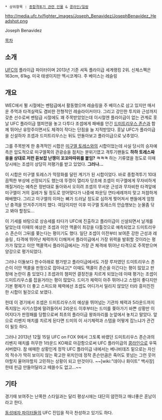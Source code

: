  * 상위항목 : [[종합격투기 관련 인물]] & [[콩라인/일람]]

http://media.ufc.tv/fighter_images/Joseph_Benavidez/JosephBenavidez_Headshot.png

Joseph Benavidez

[[목차]] 

== 소개 ==
[[UFC]]의 플라이급 파이터이며 2013년 기준 셔독 플라이급 세계랭킹 2위. 신체스펙은 163cm, 61kg. 미국 태생이지만 멕시코계다. 주 베이스는 레슬링

== 개요 ==
WEC에서 뛸 시절에는 벤텀급에서 활동했으며 레슬링을 주 베이스로 삼고 있지만 매서운 주먹과 타격실력도 겸비한 전형적인 레슬라이커이다. 그리고 강인한 투지와 근성까지 갖춘 선수로써 벤텀급 시절에도 꽤 주목받았었는데 이시절엔 플라이급이 없는 관계로 훗날 UFC 플라이급 챔피언을 놓고 다투다 조셉에게 패배를 안긴 [[드미트리우스 존슨]]과 함께 뛰어난 유망주이면서도 체격이 작다는 단점을 늘 지적받았다. 훗날 UFC가 플라이급을 신설하자 조셉과 드미트리우스는 뒤도 안돌아보고 플라이급으로 낮추었다.

그를 주목받게 한 충격적인 시합은 [[미구엘 토레스]]와의 시합이었는데 사실 당시의 승자예측은 압도적으로 미구엘쪽의 관광승을 점치는 분위기였고 격투기팬들도 '''하하 토레스짜응을 상대로 저런 듣보잡 난쟁이 꼬꼬마따위를 붙임? ㅋㅋㅋ''' 하는 기류였을 정도로 이때 당시에는 조셉이 상당히 저평가를 받고 있었다. '''그러나...'''

이 시합은 미구엘 토레스가 막장화를 달린 계기가 된 시합이었다. 바로 종합격투기 10대 끔찍한 부상에 선정되기도 했는데 뚜껑이 열리자 당초에 조셉이 미구엘에게 무자비하게 깨질거라는 예측은 정반대로 돌아와서 오히려 조셉의 무서운 근성과 무자비한 타격앞에 미구엘이 거의 걸레가 될 정도로 얻어맞다가 나중에 파운딩 연타세례까지 맞고 처참하게 패배했다. 그리고 미구엘의 이마는 뼈가 드러날 정도로 심하게 찢어져서 팬들에게 엄청난 충격을 안겨주기까지 했다. 여담이지만 이후 미구엘 토레스의 안습행보는 눈물좀 닦고 봐야 할정도...

이 기세를 바탕으로 상승세를 타다가 UFC에 진출하고 플라이급이 신설되면서 날개를 달았는데 이때의 예상은 조셉과 이안 맥콜이 최강을 다툴것으로 예측되었고 드미트리우스 존슨이 그뒤를 쫒는다는 평이기도 했다. 일단 조셉이 이전부터 보여준 강한 근성과 레슬링 , 타격에 뛰어난 체력까지 더해져서 플라이급에서 가장 위력을 발휘할 것이라는 평가가 많았고 이안 맥콜역시 플라이급에서는 가장 큰 체격에 뛰어난 타격으로 주목받으며 양강으로 평가되었다.

그러나 이둘보다 한수아래로 평가받고 플라이급에서도 가장 루저였던 드미트리우스 존슨이 이안 맥콜을 판정으로 잡아내고[* 이때도 맥콜이 존슨을 이긴다는 평이 많았고 판정에 논란이 좀 있었다.] 조셉과의 챔피언 결정전을 치르게 되었는데 이때 평가는 조셉이 드미트리우스를 잡을거라는 평이 많았다. 드미가 체력이 아주 뛰어나고 스텝이 좋다지만 기본 평체가 더 좋고 스피드와 체력에선 조셉도 어디가서 밀리지 않았던 터라 흥미진진한 시합이 될것으로 보였다.

헌데 이 경기에서 조셉은 드미트리우스의 예상을 뛰어넘는 기관차 체력과 5라운드까지 죽지않는 사기스텝에 말려들어서 2라운드 이후부터는 드미를 쫒아가기 바쁜 상황만 이어지다가 판정패를 당함으로써 최초의 플라이급 왕좌자리를 눈앞에서 놓치고 말았다. 앞으로 리벤지 매치를 치르게 된다면 드미의 이 사기체력과 스텝을 어떻게 잡느냐가 관건이 될듯 하다.

그러나 2013년 12월 15일 UFC on FOX 9에서 그토록 바랬던 드미트리우스 존슨과의 리벤지 매치를 허무한 1라운드 KO패로 마감함으로써 UFC 플라이급의 [[콩라인]]으로 우뚝서버렸다. 참 애매한 상황인게 정작 UFC 플라이급 내에서는 베나비데즈 밑으로는 자신의 적수가 딱히 보이지 않는 확고한 위치인데 정작 존슨만큼은 죽어도 못넘는 그런 웃어야할지 울어야할지 고민하는 상황이 되고 만것이다. ~~[wiki:"데이나 화이트" 백사장]한테 핀급 만들어달라고 떼쓸수도 없고...~~ 

== 기타 ==
경기때 보여주는 난폭한 스타일과는 달리 평상시에는 대단히 얌전하고 매너좋은 훈남이라고 한다. 

[http://sports.news.naver.com/sports/index.nhn?category=general&ctg=news&mod=read&office_id=073&article_id=0002435641 동성애자 파이터들의] UFC 진입을 적극 찬성하고 있기도 하다.





